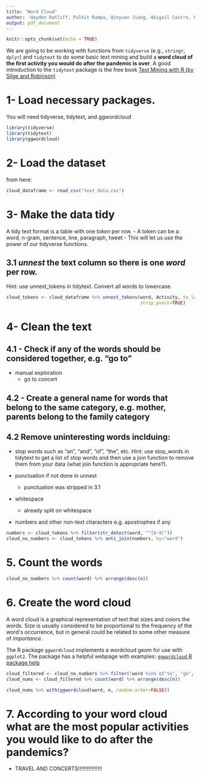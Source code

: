 ```yaml
---
title: "Word Cloud"
author: 'Hayden Ratliff, Pulkit Rampa, Qinyuan Jiang, Abigail Castro, Elly Zarzyski'
output: pdf_document
---
```


```r
knitr::opts_chunk$set(echo = TRUE)
```

We are going to be working with functions from `tidyverse` (e.g., `stringr`, `dplyr`) and `tidytext` to do some basic text mining and build a __word cloud of the first activity you would do after the pandemic is over__. A good introduction to the `tidytext` package is the free book [Text Mining with R (by Silge and Robinson)](https://www.tidytextmining.com/index.html)

# 1- Load necessary packages. 
You will need tidyverse, tidytext, and ggwordcloud
```r
library(tidyverse)
library(tidytext)
library(ggwordcloud)
```

# 2- Load the dataset 
from here: 

```r
cloud_dataframe <- read_csv("text_data.csv")
```

# 3- Make the data tidy
A tidy text format is a table with one *token* per row. 
- A token can be a: word, n-gram, sentence, line, paragraph, tweet
- This will let us use the power of our tidyverse functions.

## 3.1 *unnest* the text column so there is one *word* per row.
Hint: use unnest_tokens in tidytext. Convert all words to lowercase.

```r
cloud_tokens <- cloud_dataframe %>% unnest_tokens(word, Activity, to_lower=TRUE, 
                                                  strip_punct=TRUE)
```


# 4- Clean the text 

## 4.1 - Check if any of the words should be considered together, e.g. "go to" 
- manual exploration
  - go to concert
  

## 4.2 - Create a general name for words that belong to the same category, e.g. mother, parents belong to the family category 

## 4.2 Remove uninteresting words inclduing:
- stop words such as "an", "and", "of", "the", etc.
Hint: use stop_words in tidytext to get a list of stop words and then use a join function to remove them from your data (what join function is appropriate here?).

- punctuation if not done in unnest
  + punctuation was stripped in 3.1

- whitespace
  + already split on whitespace

- numbers and other non-text characters e.g. apostrophes if any
  
```r
numbers <- cloud_tokens %>% filter(str_detect(word, "^[0-9]"))
cloud_no_numbers <- cloud_tokens %>% anti_join(numbers, by="word")
```


# 5. Count the words

```r
cloud_no_numbers %>% count(word) %>% arrange(desc(n))
```


# 6. Create the word cloud

A word cloud is a graphical representation of text that sizes and colors the words. Size is usually considered to be proportional to the frequency of the word\'s occurrence, but in general could be related to some other measure of *importance*.

The R package `ggwordcloud` implements a wordcloud geom for use with `ggplot2`. The package has a helpful webpage with examples: [`ggwordcloud` R package help](https://lepennec.github.io/ggwordcloud/)

```r
cloud_filtered <- cloud_no_numbers %>% filter(!word %in% c("to", "go", "a", "in", "i", "the", "on", "or", "and"))
cloud_nums <- cloud_filtered %>% count(word) %>% arrange(desc(n))
```

```r
cloud_nums %>% with(ggwordcloud(word, n, random.order=FALSE))
```


# 7. According to your word cloud what are the most popular activities you would like to do after the pandemics?

- TRAVEL AND CONCERTS!!!!!!!!!!!!!!!!